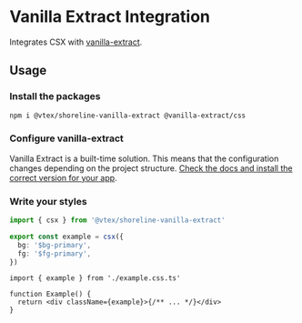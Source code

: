 
# Vanilla Extract Integration

Integrates CSX with [vanilla-extract](https://vanilla-extract.style/).

## Usage

<Steps>

### Install the packages

```sh npm2yarn copy
npm i @vtex/shoreline-vanilla-extract @vanilla-extract/css
```

### Configure vanilla-extract

Vanilla Extract is a built-time solution. This means that the configuration changes depending on the project structure. [Check the docs and install the correct version for your app](https://vanilla-extract.style/documentation/integrations/next/).

### Write your styles

```ts filename="example.css.ts"
import { csx } from '@vtex/shoreline-vanilla-extract'

export const example = csx({
  bg: '$bg-primary',
  fg: '$fg-primary',
})
```

```tsx filename="example.tsx"
import { example } from './example.css.ts'

function Example() {
  return <div className={example}>{/** ... */}</div>
}
```

</Steps>
